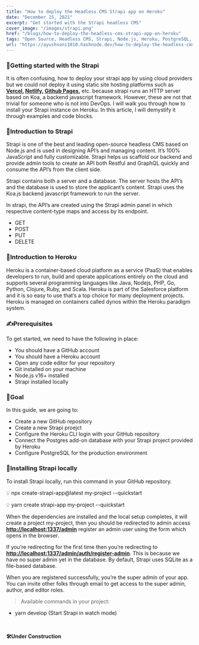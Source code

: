 ```yaml
---
title: "How to deploy the Headless CMS Strapi app on Heroku"
date: "December 15, 2021"
excerpt: "Get started with the Strapi headless CMS"
cover_image: "/images/strapi.png"
href: "/blogs/how-to-deploy-the-headless-cms-strapi-app-on-heroku"
tags: "Open Source, Headless CMS, Strapi, Node.js, Heroku, PostgreSQL, Community"
url: "https://ayushsoni1010.hashnode.dev/how-to-deploy-the-headless-cms-strapi-app-on-heroku"
---
```


### **🚀Getting started with the Strapi**

It is often confusing, how to deploy your strapi app by using cloud providers but we could not deploy it using static site hosting platforms such as **[Vercel](http://vercel.com), [Netlify](http://netlify.com), [Github Pages](https://www.notion.so/How-to-deploy-the-Headless-CMS-Strapi-app-on-Heroku-7f40b8f2d8414f3f81e8a0caccf9c1f1),** etc. because strapi runs an HTTP server based on Koa, a backend javascript framework. However, these are not that trivial for someone who is not into DevOps. I will walk you through how to install your Strapi instance on Heroku. In this article, I will demystify it through examples and code blocks.

### **🤩Introduction to Strapi**

Strapi is one of the best and leading open-source headless CMS based on Node.js and is used in designing API’s and managing content. It’s 100% JavaScript and fully customizable. Strapi helps us scaffold our backend and provide admin tools to create an API both Restful and GraphQL quickly and consume the API’s from the client side.

Strapi contains both a server and a database. The server hosts the API’s and the database is used to store the applicant’s content. Strapi uses the Koa.js backend javascript framework to run the server.

In strapi, the API’s are created using the Strapi admin panel in which respective content-type maps and access by its endpoint.

- GET
- POST
- PUT
- DELETE

### **🫣Introduction to Heroku**

Heroku is a container-based cloud platform as a service (PaaS) that enables developers to run, build and operate applications entirely on the cloud and supports several programming languages like Java, Nodejs, PHP, Go, Python, Clojure, Ruby, and Scala. Heroku is part of the Salesforce platform and it is so easy to use that’s a top choice for many deployment projects. Heroku is managed on containers called dynos within the Heroku paradigm system.

### **✍️Prerequisites**

To get started, we need to have the following in place:

- You should have a GitHub account
- You should have a Heroku account
- Open any code editor for your repository
- Git installed on your machine
- Node.js v16+ installed
- Strapi installed locally

### **🎯Goal**

In this guide, we are going to:

- Create a new GitHub repository
- Create a new Strapi proejct
- Configure the Heroku CLI login with your GitHub repository
- Connect the Postgres add-on database with your Strapi project provided by Heroku
- Configure PostgreSQL for the production environment

### **📝Installing Strapi locally**

To install Strapi locally, run this command in your GitHub repository.

💡 npx create-strapi-app@latest my-project --quickstart

💡 yarn create strapi-app my-project --quickstart

When the dependencies are installed and the local setup completes, it will create a project my-project, then you should be redirected to admin access [**http://localhost:1337/admin**](http://localhost:1337/admin) register an admin user using the form which opens in the browser.

If you’re redirecting for the first time then you’re redirecting to [**http://localhost:1337/admin/auth/register-admin**](http://localhost:1337/admin/auth/register-admin). This is because we have no super admin yet in the database. By default, Strapi uses SQLite as a file-based database.

When you are registered successfully, you’re the super admin of your app. You can invite other folks through email to get access to the super admin, author, and editor roles.

> Available commands in your project:

- yarn develop (Start Strapi in watch mode)

&nbsp;
&nbsp;

**🛠️Under Construction**
